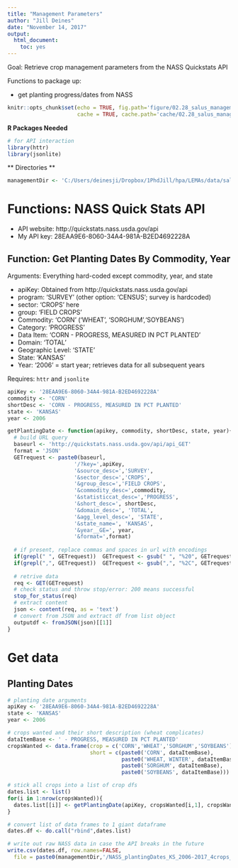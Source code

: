 ```yaml
---
title: "Management Parameters"
author: "Jill Deines"
date: "November 14, 2017"
output: 
  html_document:
    toc: yes
---
```


Goal: Retrieve crop management parameters from the NASS Quickstats API

Functions to package up:

* get planting progress/dates from NASS

```r
knitr::opts_chunk$set(echo = TRUE, fig.path='figure/02.28_salus_management/',
                      cache = TRUE, cache.path='cache/02.28_salus_management/')
```

**R Packages Needed**

```r
# for API interaction
library(httr) 
library(jsonlite)
```

** Directories **

```r
managementDir <- 'C:/Users/deinesji/Dropbox/1PhdJill/hpa/LEMAs/data/salus/management'
```


# Functions: NASS Quick Stats API 

* API website: http://quickstats.nass.usda.gov/api
* My API key: 28EAA9E6-8060-34A4-981A-B2ED4692228A

## Function: Get Planting Dates By Commodity, Year

Arguments:
Everything hard-coded except commodity, year, and state 

* apiKey: Obtained from http://quickstats.nass.usda.gov/api
* program: 'SURVEY' (other option: 'CENSUS'; survey is hardcoded)
* sector: 'CROPS' here 
* group: 'FIELD CROPS' 
* Commodity: 'CORN' ('WHEAT', 'SORGHUM','SOYBEANS')
* Category: 'PROGRESS'
* Data Item: 'CORN - PROGRESS, MEASURED IN PCT PLANTED'
* Domain: 'TOTAL'
* Geographic Level: 'STATE'
* State: 'KANSAS' 
* Year: '2006' = start  year; retrieves data for all subsequent years

Requires: `httr` and `jsonlite`

```r
apiKey <- '28EAA9E6-8060-34A4-981A-B2ED4692228A'
commodity <- 'CORN'
shortDesc <- 'CORN - PROGRESS, MEASURED IN PCT PLANTED'
state <- 'KANSAS'
year <- 2006

getPlantingDate <- function(apikey, commodity, shortDesc, state, year){
  # build URL query
  baseurl <- 'http://quickstats.nass.usda.gov/api/api_GET'
  format = 'JSON'
  GETrequest <- paste0(baseurl,
                     '/?key=',apiKey,
                     '&source_desc=','SURVEY',
                     '&sector_desc=','CROPS',
                     '&group_desc=','FIELD CROPS',
                     '&commodity_desc=',commodity,
                     '&statisticcat_desc=','PROGRESS',
                     '&short_desc=', shortDesc,
                     '&domain_desc=', 'TOTAL',
                     '&agg_level_desc=', 'STATE',
                     '&state_name=', 'KANSAS',
                     '&year__GE=', year,
                     '&format=',format)
  
  # if present, replace commas and spaces in url with encodings
  if(grepl(" ", GETrequest))  GETrequest <- gsub(" ", "%20", GETrequest)
  if(grepl(",", GETrequest))  GETrequest <- gsub(",", "%2C", GETrequest)
  
  # retrive data
  req <- GET(GETrequest)
  # check status and throw stop/error: 200 means successful
  stop_for_status(req)
  # extract content
  json <- content(req, as = 'text')
  # convert from JSON and extract df from list object
  outputdf <- fromJSON(json)[[1]]
}
```


# Get data

## Planting Dates

```r
# planting date arguments
apiKey <- '28EAA9E6-8060-34A4-981A-B2ED4692228A'
state <- 'KANSAS'
year <- 2006

# crops wanted and their short description (wheat complicates)
dataItemBase <- ' - PROGRESS, MEASURED IN PCT PLANTED'
cropsWanted <- data.frame(crop = c('CORN','WHEAT','SORGHUM','SOYBEANS'),
                          short = c(paste0('CORN', dataItemBase),
                                    paste0('WHEAT, WINTER', dataItemBase),
                                    paste0('SORGHUM', dataItemBase),
                                    paste0('SOYBEANS', dataItemBase)))

# stick all crops into a list of crop dfs
dates.list <- list()
for(i in 1:nrow(cropsWanted)){
  dates.list[[i]] <- getPlantingDate(apiKey, cropsWanted[i,1], cropsWanted[i,2], state, year)
}

# convert list of data frames to 1 giant dataframe
dates.df <- do.call("rbind",dates.list)

# write out raw NASS data in case the API breaks in the future
write.csv(dates.df, row.names=FALSE, 
  file = paste0(managementDir,'/NASS_plantingDates_KS_2006-2017_4crops_RAW.csv'))
```



